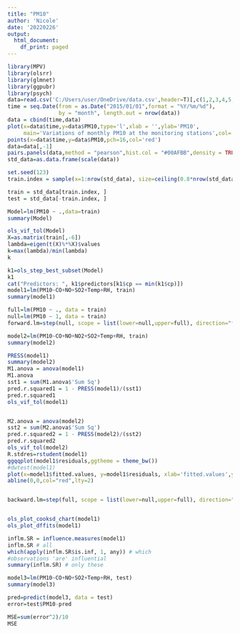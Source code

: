 ---
title: "PM10"
author: 'Nicole'
date: '20220226'
output:
  html_document:
    df_print: paged
---

```{r}
library(MPV)
library(olsrr)
library(glmnet)
library(ggpubr)
library(psych)
data=read.csv('C:/Users/user/OneDrive/data.csv',header=T)[,c(1,2,3,4,5,6,8,10,11)]
time = seq.Date(from = as.Date("2015/01/01",format = "%Y/%m/%d"), 
                by = "month", length.out = nrow(data))
data = cbind(time,data)
plot(x=data$time,y=data$PM10,type='l',xlab = '',ylab='PM10',
     main='Variations of monthly PM10 at the monitoring stations',col='red')
points(x=data$time,y=data$PM10,pch=16,col='red')
data=data[,-1]
pairs.panels(data,method = "pearson",hist.col = "#00AFBB",density = TRUE,ellipses = TRUE)
std_data=as.data.frame(scale(data))
```

```{r}
set.seed(123)
train.index = sample(x=1:nrow(std_data), size=ceiling(0.8*nrow(std_data)))

train = std_data[train.index, ]
test = std_data[-train.index, ]

Model=lm(PM10 ~ .,data=train)
summary(Model)

ols_vif_tol(Model)
X=as.matrix(train[,-6])
lambda=eigen(t(X)%*%X)$values
k=max(lambda)/min(lambda)
k

k1=ols_step_best_subset(Model)
k1
cat("Predictors: ", k1$predictors[k1$cp == min(k1$cp)])
model1=lm(PM10~CO+NO+SO2+Temp+RH, train)
summary(model1)

full=lm(PM10 ~ ., data = train)
null=lm(PM10 ~ 1, data = train) 
forward.lm=step(null, scope = list(lower=null,upper=full), direction="forward",test="F") 

model2=lm(PM10~CO+NO+NO2+SO2+Temp+RH, train)
summary(model2)

PRESS(model1)
summary(model2)
M1.anova = anova(model1)
M1.anova
sst1 = sum(M1.anova$'Sum Sq')
pred.r.squared1 = 1 - PRESS(model1)/(sst1)
pred.r.squared1
ols_vif_tol(model1)


M2.anova = anova(model2)
sst2 = sum(M2.anova$'Sum Sq')
pred.r.squared2 = 1 - PRESS(model2)/(sst2)
pred.r.squared2
ols_vif_tol(model2)
R.stdres=rstudent(model1)
ggqqplot(model1$residuals,ggtheme = theme_bw())
#dwtest(model1)
plot(x=model1$fitted.values, y=model1$residuals, xlab='fitted.values',ylab='residuals',pch=16,col='blue')
abline(0,0,col="red",lty=2)


backward.lm=step(full, scope = list(lower=null,upper=full), direction="backward",test="F")


ols_plot_cooksd_chart(model1)
ols_plot_dffits(model1)

inflm.SR = influence.measures(model1)
inflm.SR # all
which(apply(inflm.SR$is.inf, 1, any)) # which
#observations 'are' influential
summary(inflm.SR) # only these

model3=lm(PM10~CO+NO+SO2+Temp+RH, test)
summary(model3)

pred=predict(model3, data = test)
error=test$PM10-pred

MSE=sum(error^2)/10
MSE

```

